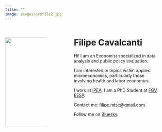 ---
title: ""
image: images/profile2.jpg
---

::: columns
::: {.column width="30%"}
# 

# 

![](images/profile2.jpg){style="float: left; margin-right: 70px;" fig-align="right" width="295"}
:::

::: {.column width="10%"}
<!-- empty column to create gap -->
:::

::: {.column width="60%"}
# Filipe Cavalcanti

Hi! I am an Economist specialized in data analysis and public policy evaluation.

I am interested in topics within applied microeconomics, particularly those involving health and labor economics.

I work at [IPEA](https://www.ipea.gov.br/portal/). I am a PhD Student at [FGV EESP](https://eesp.fgv.br/).

Contact me: [filipe.mtsc\@gmail.com](mailto:filipe.mtsc@gmail.com)

Follow me on [Bluesky](https://bsky.app/profile/flp.bsky.social).
:::
:::
